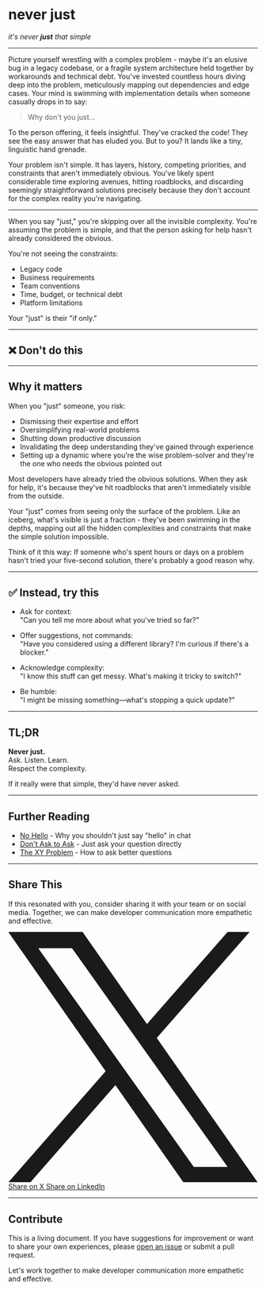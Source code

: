 
# never just

_it's never **just** that simple_

---

Picture yourself wrestling with a complex problem - maybe it's an elusive bug in a legacy codebase, or a fragile system architecture held together by workarounds and technical debt. You've invested countless hours diving deep into the problem, meticulously mapping out dependencies and edge cases. Your mind is swimming with implementation details when someone casually drops in to say:

> Why don't you just...

To the person offering, it feels insightful. They've cracked the code! They see the easy answer that has eluded you. But to you? It lands like a tiny, linguistic hand grenade.

Your problem isn't simple. It has layers, history, competing priorities, and constraints that aren't immediately obvious. You've likely spent considerable time exploring avenues, hitting roadblocks, and discarding seemingly straightforward solutions precisely because they don't account for the complex reality you're navigating.

---

When you say "just," you're skipping over all the invisible complexity. You're assuming the problem is simple, and that the person asking for help hasn't already considered the obvious.

You're not seeing the constraints:

- Legacy code
- Business requirements
- Team conventions
- Time, budget, or technical debt
- Platform limitations

<div className="text-center ">Your "just" is their "if only."</div>

---

## ❌ Don't do this

<div className="space-y-4">
  <ChatMessage
    name="Alex"
    time="2:15 PM"
    message="Why don't you just use a different library?"
  />
  <ChatMessage
    name="Sam"
    time="2:16 PM"
    message="If it were that easy, I would have done it already."
    isRight
  />
</div>

---

## Why it matters

When you "just" someone, you risk:

- Dismissing their expertise and effort
- Oversimplifying real-world problems
- Shutting down productive discussion
- Invalidating the deep understanding they've gained through experience
- Setting up a dynamic where you're the wise problem-solver and they're the one who needs the obvious pointed out

Most developers have already tried the obvious solutions. When they ask for help, it's because they've hit roadblocks that aren't immediately visible from the outside.

Your "just" comes from seeing only the surface of the problem. Like an iceberg, what's visible is just a fraction - they've been swimming in the depths, mapping out all the hidden complexities and constraints that make the simple solution impossible.

Think of it this way: If someone who's spent hours or days on a problem hasn't tried your five-second solution, there's probably a good reason why.

---

## ✅ Instead, try this

- Ask for context:  
  "Can you tell me more about what you've tried so far?"

- Offer suggestions, not commands:  
  "Have you considered using a different library? I'm curious if there's a blocker."

- Acknowledge complexity:  
  "I know this stuff can get messy. What's making it tricky to switch?"

- Be humble:  
  "I might be missing something—what's stopping a quick update?"

---

<div className="text-center space-y-2">
  <h2>TL;DR</h2>
  <p><strong>Never just.</strong><br />
  Ask. Listen. Learn.<br />
  Respect the complexity.</p>

  <p>If it really were that simple, they'd have never asked.</p>
</div>

---

## Further Reading

- [No Hello](https://nohello.net/en/) - Why you shouldn't just say "hello" in chat
- [Don't Ask to Ask](https://dontasktoask.com/) - Just ask your question directly
- [The XY Problem](https://xyproblem.info/) - How to ask better questions

---

## Share This

If this resonated with you, consider sharing it with your team or on social media. Together, we can make developer communication more empathetic and effective.

<div className="flex gap-4 justify-center my-4">
  <a
    href="https://x.com/intent/tweet?text=Never%20just%20-%20A%20guide%20to%20better%20developer%20communication&url=https://neverjust.net"
    target="_blank"
    rel="noopener noreferrer"
    className="text-primary hover:text-primary/80 flex items-center gap-2"
  >
    <svg
      xmlns="http://www.w3.org/2000/svg"
      viewBox="0 0 300 300.251"
      className="h-4 w-4"
      fill="currentColor"
    >
      <path d="M178.57 127.15 290.27 0h-26.46l-97.03 110.38L89.34 0H0l117.13 166.93L0 300.25h26.46l102.4-116.59 81.8 116.59h89.34M36.01 19.54H76.66l187.13 262.13h-40.66" />
    </svg>
    Share on X
  </a>
  <a
    href="https://www.linkedin.com/sharing/share-offsite/?url=https://neverjust.net"
    target="_blank"
    rel="noopener noreferrer"
    className="text-primary hover:text-primary/80 flex items-center gap-2"
  >
    <LinkedinIcon className="w-5 h-5" />
    Share on LinkedIn
  </a>
</div>

---

## Contribute

This is a living document. If you have suggestions for improvement or want to share your own experiences, please [open an issue](https://github.com/markflorkowski/neverjust/issues) or submit a pull request.

Let's work together to make developer communication more empathetic and effective.
